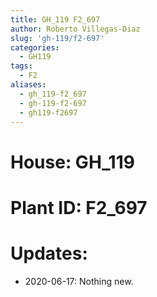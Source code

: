 ```yaml
---
title: GH_119 F2_697
author: Roberto Villegas-Diaz
slug: 'gh-119/f2-697'
categories:
  - GH119
tags:
  - F2
aliases:
  - gh_119-f2_697
  - gh-119-f2-697
  - gh119-f2697
---
```


# **House**: GH_119
# **Plant ID**: F2_697
# **Updates**: 
 - 2020-06-17: Nothing new.
